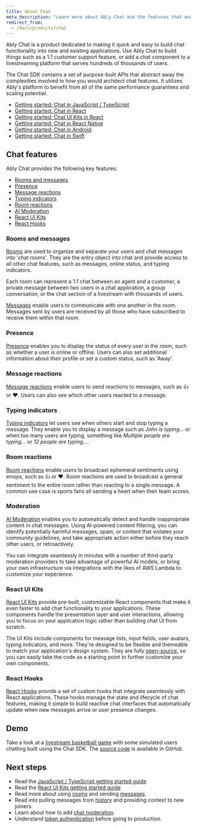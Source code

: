 ```yaml
---
title: About Chat
meta_description: "Learn more about Ably Chat and the features that enable you to quickly build functionality into new and existing applications."
redirect_from:
  - /docs/products/chat
---
```


Ably Chat is a product dedicated to making it quick and easy to build chat functionality into new and existing applications. Use Ably Chat to build things such as a 1:1 customer support feature, or add a chat component to a livestreaming platform that serves hundreds of thousands of users.

The Chat SDK contains a set of purpose-built APIs that abstract away the complexities involved in how you would architect chat features. It utilizes Ably's platform to benefit from all of the same performance guarantees and scaling potential.

* [Getting started: Chat in JavaScript / TypeScript](/docs/chat/getting-started/javascript)
* [Getting started: Chat in React](/docs/chat/getting-started/react)
* [Getting started: Chat UI Kits in React](/docs/chat/getting-started/react-ui-components)
* [Getting started: Chat in React Native](/docs/chat/getting-started/react-native)
* [Getting started: Chat in Android](/docs/chat/getting-started/android)
* [Getting started: Chat in Swift](/docs/chat/getting-started/swift)

## Chat features <a id="features"/>

Ably Chat provides the following key features:

* [Rooms and messages](#rooms)
* [Presence](#presence)
* [Message reactions](#message-reactions)
* [Typing indicators](#typing)
* [Room reactions](#reactions)
* [AI Moderation](#moderation)
* [React UI Kits](#react-ui-kits)
* [React Hooks](#react-hooks)

### Rooms and messages <a id="rooms"/>

[Rooms](/docs/chat/rooms) are used to organize and separate your users and chat messages into 'chat rooms'. They are the entry object into chat and provide access to all other chat features, such as messages, online status, and typing indicators.

Each room can represent a 1:1 chat between an agent and a customer, a private message between two users in a chat application, a group conversation, or the chat section of a livestream with thousands of users.

[Messages](/docs/chat/rooms/messages) enable users to communicate with one another in the room. Messages sent by users are received by all those who have subscribed to receive them within that room.

### Presence <a id="presence"/>

[Presence](/docs/chat/rooms/presence) enables you to display the status of every user in the room, such as whether a user is online or offline. Users can also set additional information about their profile or set a custom status, such as 'Away'.

### Message reactions <a id="message-reactions"/>

[Message reactions](/docs/chat/rooms/message-reactions) enable users to send reactions to messages, such as 👍 or ❤. Users can also see which other users reacted to a message.

### Typing indicators <a id="typing"/>

[Typing indicators](/docs/chat/rooms/typing) let users see when others start and stop typing a message. They enable you to display a message such as *John is typing...* or when too many users are typing, something like *Multiple people are typing...* or *12 people are typing...*.

### Room reactions <a id="reactions"/>

[Room reactions](/docs/chat/rooms/reactions) enable users to broadcast ephemeral sentiments using emojis, such as 👍 or ❤. Room reactions are used to broadcast a general sentiment to the entire room rather than reacting to a single message. A common use case is sports fans all sending a heart when their team scores.

### Moderation <a id="moderation"/>

[AI Moderation](/docs/chat/moderation) enables you to automatically detect and handle inappropriate content in chat messages. Using AI-powered content filtering, you can identify potentially harmful messages, spam, or content that violates your community guidelines, and take appropriate action either before they reach other users, or retroactively.

You can integrate seamlessly in minutes with a number of third-party moderation providers to take advantage of powerful AI models, or bring your own infrastructure via integrations with the likes of AWS Lambda to customize your experience.

### React UI Kits <a id="react-ui-kits"/>

[React UI Kits](/docs/chat/getting-started/react-ui-components) provide pre-built, customizable React components that make it even faster to add chat functionality to your applications. These components handle the presentation layer and user interactions, allowing you to focus on your application logic rather than building chat UI from scratch.

The UI Kits include components for message lists, input fields, user avatars, typing indicators, and more. They're designed to be flexible and themeable to match your application's design system. They are fully [open-source](https://github.com/ably/ably-chat-react-ui-components), so you can easily take the code as a starting point to further customize your own components.

### React Hooks <a id="react-hooks"/>

[React Hooks](/docs/chat/getting-started/react) provide a set of custom hooks that integrate seamlessly with React applications. These hooks manage the state and lifecycle of chat features, making it simple to build reactive chat interfaces that automatically update when new messages arrive or user presence changes.

## Demo

Take a look at a [livestream basketball game](https://ably-livestream-chat-demo.vercel.app) with some simulated users chatting built using the Chat SDK. The [source code](https://github.com/ably/ably-chat-js/tree/main/demo) is available in GitHub.

## Next steps <a id="next"/>

* Read the [JavaScript / TypeScript getting started guide](/docs/chat/getting-started/javascript)
* Read the [React UI Kits getting started guide](/docs/chat/getting-started/javascript)
* Read more about using [rooms](/docs/chat/rooms) and sending [messages](/docs/chat/rooms/messages).
* Read into pulling messages from [history](/docs/chat/rooms/history) and providing context to new joiners.
* Learn about how to add [chat moderation](/docs/chat/moderation).
* Understand [token authentication](/docs/auth/token) before going to production.

